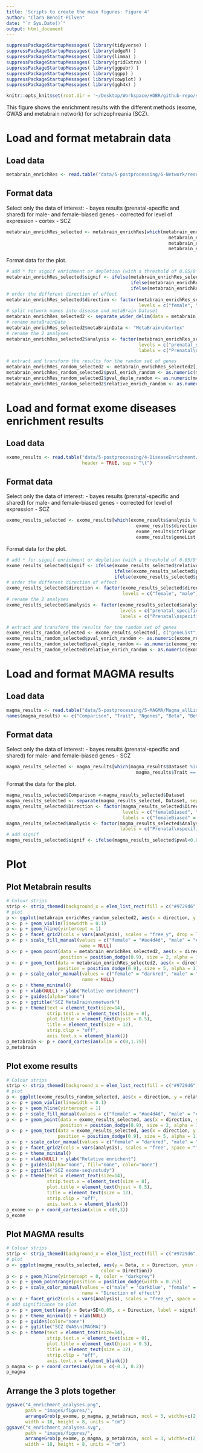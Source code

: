```yaml
---
title: 'Scripts to create the main figures: Figure 4'
author: "Clara Benoit-Pilven"
date: "`r Sys.Date()`"
output: html_document
---
```


```r
suppressPackageStartupMessages( library(tidyverse) )
suppressPackageStartupMessages( library(edgeR) )
suppressPackageStartupMessages( library(limma) )
suppressPackageStartupMessages( library(gridExtra) )
suppressPackageStartupMessages( library(ggpubr) )
suppressPackageStartupMessages( library(ggpp) )
suppressPackageStartupMessages( library(cowplot) )
suppressPackageStartupMessages( library(ggh4x) )
```

```r
knitr::opts_knit$set(root.dir = '~/Desktop/Workspace/HDBR/github-repo/sexDE_prenatal_brain/')
```


This figure shows the enrichment results with the different methods (exome, GWAS and metabrain network) for schizophreania (SCZ).

# Load and format metabrain data

## Load data

```r
metabrain_enrichRes <- read.table("data/5-postprocessing/6-Network/results_hyper/enrichment_results.txt", header = TRUE, sep = "\t")
```

## Format data

Select only the data of interest:
- bayes results (prenatal-specific and shared) for male- and female-biased genes
- corrected for level of expression
- cortex
- SCZ

```r
metabrain_enrichRes_selected <- metabrain_enrichRes[which(metabrain_enrichRes$analysis %in% c("prenatal_specific", "shared") &
                                                            metabrain_enrichRes$direction != "both" &
                                                            metabrain_enrichRes$ctrlExpr &
                                                            metabrain_enrichRes$geneList == "Schizophrenia.MetaBrainCortex"), ]
```

Format data for the plot.

```r
# add * for signif enrichment or depletion (with a threshold of 0.05/8*8=0.0078)
metabrain_enrichRes_selected$signif <- ifelse(metabrain_enrichRes_selected$relative_enrich > 1, 
                                              ifelse(metabrain_enrichRes_selected$pval_enrich<0.0078 & metabrain_enrichRes_selected$permut_pval < 0.05, "*", ""),
                                              ifelse(metabrain_enrichRes_selected$pval_deple<0.0078 & metabrain_enrichRes_selected$permut_pval < 0.05, "*", ""))
# order the different direction of effect
metabrain_enrichRes_selected$direction <- factor(metabrain_enrichRes_selected$direction,
                                                 levels = c("female", "male"))
# split network names into disease and metaBrain Dataset
metabrain_enrichRes_selected2 <- separate_wider_delim(data = metabrain_enrichRes_selected, cols = "geneList", delim = ".", names = c("disease", "metaBrainData")) 
# rename metaBrainData
metabrain_enrichRes_selected2$metaBrainData <- "MetaBrain\nCortex"
# rename the 2 analyses
metabrain_enrichRes_selected2$analysis <- factor(metabrain_enrichRes_selected2$analysis,
                                                 levels = c("prenatal_specific", "shared"),
                                                 labels = c("Prenatal\nspecific", "Shared"))

# extract and transform the results for the random set of genes
metabrain_enrichRes_random_selected2 <- metabrain_enrichRes_selected2[, c("disease", "metaBrainData", "analysis", "direction", "pval_enrich_random", "pval_deple_random", "relative_enrich_random")] %>% separate_longer_delim(cols = c(pval_enrich_random, pval_deple_random, relative_enrich_random), delim = ";")
metabrain_enrichRes_random_selected2$pval_enrich_random <- as.numeric(metabrain_enrichRes_random_selected2$pval_enrich_random)
metabrain_enrichRes_random_selected2$pval_deple_random <- as.numeric(metabrain_enrichRes_random_selected2$pval_deple_random)
metabrain_enrichRes_random_selected2$relative_enrich_random <- as.numeric(metabrain_enrichRes_random_selected2$relative_enrich_random)
```



# Load and format exome diseases enrichment results

## Load data

```r
exome_results <- read.table("data/5-postprocessing/4-DiseaseEnrichment/results_disease_hyper/enrichment_results.txt", 
                            header = TRUE, sep = "\t")
```

## Format data

Select only the data of interest:
- bayes results (prenatal-specific and shared) for male- and female-biased genes
- corrected for level of expression
- SCZ

```r
exome_results_selected <- exome_results[which(exome_results$analysis %in% c("prenatal_specific", "shared") & 
                                                exome_results$direction != "both" & 
                                                exome_results$ctrlExpr &
                                                exome_results$geneList == "scz"), ]
```

Format data for the plot.

```r
# add * for signif enrichment or depletion (with a threshold of 0.05/9*8=0.00069)
exome_results_selected$signif <- ifelse(exome_results_selected$relative_enrich > 1, 
                                        ifelse(exome_results_selected$pval_enrich<0.00069 & exome_results_selected$permut_pval < 0.05, "*", ""),
                                        ifelse(exome_results_selected$pval_deple<0.00069 & exome_results_selected$permut_pval < 0.05, "*", ""))
# order the different direction of effect
exome_results_selected$direction <- factor(exome_results_selected$direction,
                                           levels = c("female", "male"))
# rename the 2 analyses
exome_results_selected$analysis <- factor(exome_results_selected$analysis,
                                          levels = c("prenatal_specific", "shared"),
                                          labels = c("Prenatal\nspecific", "Shared"))

# extract and transform the results for the random set of genes
exome_results_random_selected <- exome_results_selected[, c("geneList", "analysis", "direction", "pval_enrich_random", "pval_deple_random", "relative_enrich_random")] %>% separate_longer_delim(cols = c(pval_enrich_random, pval_deple_random, relative_enrich_random), delim = ";")
exome_results_random_selected$pval_enrich_random <- as.numeric(exome_results_random_selected$pval_enrich_random)
exome_results_random_selected$pval_deple_random <- as.numeric(exome_results_random_selected$pval_deple_random)
exome_results_random_selected$relative_enrich_random <- as.numeric(exome_results_random_selected$relative_enrich_random)
```


# Load and format MAGMA results

## Load data

```r
magma_results <- read.table("data/5-postprocessing/5-MAGMA/Magma_allLists_res.txt", header = TRUE)
names(magma_results) <- c("Comparison", "Trait", "Ngenes", "Beta", "Beta_std", "SE", "pval", "Dataset")
```

## Format data

Select only the data of interest:
- bayes results (prenatal-specific and shared) for male- and female-biased genes
- SCZ


```r
magma_results_selected <- magma_results[which(magma_results$Dataset %in% c("prenatal_specific_femaleBiased", "prenatal_specific_maleBiased", "shared_femaleBiased", "shared_maleBiased") &
                                                magma_results$Trait == "SCZ"),]
```

Format the data for the plot.

```r
magma_results_selected$Comparison <-magma_results_selected$Dataset
magma_results_selected <- separate(magma_results_selected, Dataset, sep = '([shared|specific]_)', into = c("Analysis", "Direction")) ## Strange behavior: the last character is removed. Why??
magma_results_selected$Direction <- factor(magma_results_selected$Direction, 
                                           levels = c("femaleBiased", "maleBiased"), 
                                           labels = c("femaleBiased" = "female", "maleBiased" = "male"))
magma_results_selected$Analysis <- factor(magma_results_selected$Analysis, levels = c("prenatal_specifi", "share"),
                                          labels = c("Prenatal\nspecific", "Shared"))
# add signif
magma_results_selected$signif <- ifelse(magma_results_selected$pval<0.0069, "*", "")
```


# Plot

## Plot Metabrain results

```r
# Colour strips
strip <- strip_themed(background_x = elem_list_rect(fill = c("#9729d6", "#d5952a"), color = c("#9729d6", "#d5952a")))
# plot
p <- ggplot(metabrain_enrichRes_random_selected2, aes(x = direction, y = relative_enrich_random, fill = direction, alpha = 0.4))
p <- p + geom_violin(linewidth = 0.1)
p <- p + geom_hline(yintercept = 1)
p <- p + facet_grid2(cols = vars(analysis), scales = "free_y", drop = TRUE, strip = strip, switch="x")
p <- p + scale_fill_manual(values = c("female" = "#ae4d4d", "male" = "#4d4dae"),
                           name = NULL)
p <- p + geom_point(data = metabrain_enrichRes_selected2, aes(x = direction, y = relative_enrich, color = direction), 
                    position = position_dodge(0.9), size = 2, alpha = 1)
p <- p + geom_text(data = metabrain_enrichRes_selected2, aes(x = direction, y = ifelse(relative_enrich>1, relative_enrich + 0.05, relative_enrich - 0.2), label = signif),
                   position = position_dodge(0.9), size = 5, alpha = 1)
p <- p + scale_color_manual(values = c("female" = "darkred", "male" = "darkblue"),
                            name = NULL)
p <- p + theme_minimal()
p <- p + xlab(NULL) + ylab("Relative enrichment")
p <- p + guides(alpha="none") 
p <- p + ggtitle("SCZ MetaBrain\nnetwork")
p <- p + theme(text = element_text(size=14),
               strip.text.x = element_text(size = 0),
               plot.title = element_text(hjust = 0.5),
               title = element_text(size = 12),
               strip.clip = "off",
               axis.text.x = element_blank())
p_metabrain <- p + coord_cartesian(xlim = c(0,1.75))
p_metabrain
```


## Plot exome results

```r
# Colour strips
strip <- strip_themed(background_x = elem_list_rect(fill = c("#9729d6", "#d5952a"), color = c("#9729d6", "#d5952a")))
# plot
p <- ggplot(exome_results_random_selected, aes(x = direction, y = relative_enrich_random, fill = direction, alpha = 0.4))
p <- p + geom_violin(linewidth = 0.1)
p <- p + geom_hline(yintercept = 1)
p <- p + scale_fill_manual(values = c("female" = "#ae4d4d", "male" = "#4d4dae"))
p <- p + geom_point(data = exome_results_selected, aes(x = direction, y = relative_enrich, color = direction), 
                    position = position_dodge(0.9), size = 2, alpha = 1)
p <- p + geom_text(data = exome_results_selected, aes(x = direction, y = ifelse(relative_enrich>1, relative_enrich + 0.05, relative_enrich - 0.2), label = signif),
                   position = position_dodge(0.9), size = 5, alpha = 1)
p <- p + scale_color_manual(values = c("female" = "darkred", "male" = "darkblue"))
p <- p + facet_grid2(cols = vars(analysis), scales = "free", space = "free", strip = strip, switch="x")
p <- p + theme_minimal()
p <- p + xlab(NULL) + ylab("Relative enrichent")
p <- p + guides(alpha="none", fill="none", color="none") 
p <- p + ggtitle("SCZ exome-seq\nstudy")
p <- p + theme(text = element_text(size=14),
               strip.text.x = element_text(size = 0),
               plot.title = element_text(hjust = 0.5),
               title = element_text(size = 12),
               strip.clip = "off",
               axis.text.x = element_blank())
p_exome <- p + coord_cartesian(xlim = c(0,3))
p_exome
```

## Plot MAGMA results 

```r
# Colour strips
strip <- strip_themed(background_x = elem_list_rect(fill = c("#9729d6", "#d5952a"), color = c("#9729d6", "#d5952a")))
# plot
p <- ggplot(magma_results_selected, aes(y = Beta, x = Direction, ymin = Beta-SE, ymax = Beta+SE, 
                                   color = Direction))
p <- p + geom_hline(yintercept = 0, color = "darkgrey")
p <- p + geom_pointrange(position = position_dodge(width = 0.75))
p <- p + scale_color_manual(values = c("male" = 'darkblue', "female" = 'darkred'), 
                            name = "Direction of effect")
p <- p + facet_grid2(cols = vars(Analysis), scales = "free_y", space = "free_y", drop = TRUE, strip = strip, switch="x")
# add significance to plot
p <- p + geom_text(aes(y = Beta+SE+0.05, x = Direction, label = signif), size = 5, position = position_dodge(width = 0.2))
p <- p + theme_minimal() + xlab(NULL)
p <- p + guides(color="none") 
p <- p + ggtitle("SCZ GWAS\n(MAGMA)")
p <- p + theme(text = element_text(size=14),
               strip.text.x = element_text(size = 0),
               plot.title = element_text(hjust = 0.5),
               title = element_text(size = 12),
               strip.clip = "off",
               axis.text.x = element_blank())
p_magma <- p + coord_cartesian(ylim = c(-0.1, 0.2))
p_magma
```


## Arrange the 3 plots together

```r
ggsave("4_enrichment_analyses.png", 
       path = "images/figures/",
       arrangeGrob(p_exome, p_magma, p_metabrain, ncol = 3, widths=c(2,2,3.3)),
       width = 18, height = 8, units = "cm")
ggsave("4_enrichment_analyses.svg", 
       path = "images/figures/",
       arrangeGrob(p_exome, p_magma, p_metabrain, ncol = 3, widths=c(2,2,3.3)),
       width = 18, height = 8, units = "cm")
```




